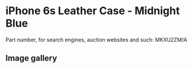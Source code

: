 
# iPhone 6s Leather Case - Midnight Blue

Part number, for search engines, auction websites and such: MKXU2ZM/A

## Image gallery

<div style={{ width: '100%', maxWidth: '768px' }}>
<GalleryComponent
    images={[
      {
        original: "/everysource/MKXU2.webp",
        thumbnail: "/everypreview/MKXU2.webp",
      },
      {
        original: "/everysource/MKXU2_AV1_GOLD.webp",
        thumbnail: "/everypreview/MKXU2_AV1_GOLD.webp",
      },
      {
        original: "/everysource/MKXU2_AV1_SILVER.webp",
        thumbnail: "/everypreview/MKXU2_AV1_SILVER.webp",
      },
      {
        original: "/everysource/MKXU2_AV1_SPACE_GRAY.webp",
        thumbnail: "/everypreview/MKXU2_AV1_SPACE_GRAY.webp",
      }
    ]}
  />
</div>